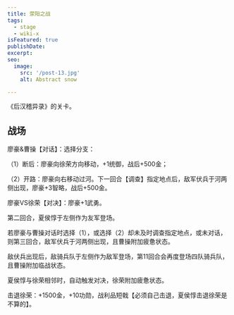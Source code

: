 ```yaml
---
title: 荥阳之战
tags:
  - stage
  - wiki-x
isFeatured: true
publishDate: 
excerpt: 
seo:
  image:
    src: '/post-13.jpg'
    alt: Abstract snow

---
```


《后汉稽异录》的关卡。

<h2 class='section-title'>战场</h2>

廖豪&曹操【对话】：选择分支：

（1）断后：廖豪向徐荣方向移动，+1统御，战后+500金；

（2）开路：廖豪向右移动过河。下一回合【调查】指定地点后，敌军伏兵于河两侧出现，廖豪+3智略，战后+500金。

廖豪VS徐荣【对决】：廖豪+1武勇。

第二回合，夏侯惇于左侧作为友军登场。

若廖豪与曹操对话时选择（1），或选择（2）却未及时调查指定地点，或未对话，则第三回合，敌军伏兵于河两侧出现，且曹操附加疲惫状态。

敌伏兵出现后，敌骑兵队于左侧作为敌军登场，第11回合会再度登场四队骑兵队，且曹操附加临战状态。

夏侯惇与徐荣相邻时，自动触发对决，徐荣附加疲惫状态。

击退徐荣：+1500金，+10功勋，战利品短戟【必须自己击退，夏侯惇击退徐荣是不算的】。
